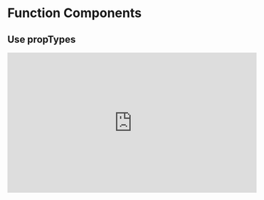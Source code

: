 
<Head>
  <title>Learn React | Function Components > Use propTypes</title>
</Head>

# Function Components

## Use propTypes

<iframe
  width="560"
  height="315"
  src="https://www.youtube.com/embed/oty7VGcXK44"
  frameborder="0"
  allow="autoplay; encrypted-media"
  allowfullscreen
></iframe>
<Index />
